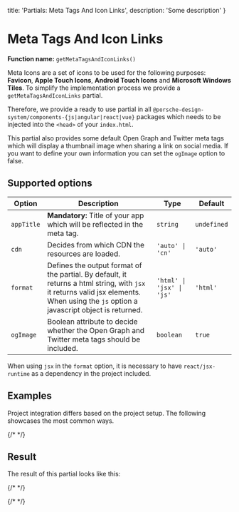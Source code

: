  title: 'Partials: Meta Tags And Icon Links',
  description: 'Some description'
}

# Meta Tags And Icon Links

**Function name:** `getMetaTagsAndIconLinks()`

Meta Icons are a set of icons to be used for the following purposes: **Favicon**, **Apple Touch Icons**, **Android Touch
Icons** and **Microsoft Windows Tiles**. To simplify the implementation process we provide a `getMetaTagsAndIconLinks`
partial.

Therefore, we provide a ready to use partial in all `@porsche-design-system/components-{js|angular|react|vue}` packages
which needs to be injected into the `<head>` of your `index.html`.

This partial also provides some default Open Graph and Twitter meta tags which will display a thumbnail image when
sharing a link on social media. If you want to define your own information you can set the `ogImage` option to false.

## Supported options

| Option     | Description                                                                                                                                                                                                        | Type      | Default     |
| ---------- | ------------------------------------------------------------------------------------------------------------------------------------------------------------------------------------------------------------------ | --------- | ----------- |
| `appTitle` | **Mandatory:** Title of your app which will be reflected in the meta tag.                                                                                                                                          | `string`  | `undefined` |
| `cdn`      | Decides from which CDN the resources are loaded.                                                                                                                                                                   | `'auto' \| 'cn'`       | `'auto'` |
| `format`   | Defines the output format of the partial. By default, it returns a html string, with `jsx` it returns valid jsx elements. When using the `js` option a javascript object is returned. | `'html' \| 'jsx' \| 'js'`    | `'html'` |
| `ogImage`  | Boolean attribute to decide whether the Open Graph and Twitter meta tags should be included.                                                                                                                       | `boolean` | `true`      |

When using `jsx` in the `format` option, it is necessary to have `react/jsx-runtime` as a dependency in the project
included.

## Examples

Project integration differs based on the project setup.
The following showcases the most common ways.

{/* <PartialDocs name="getMetaTagsAndIconLinks" :params="params" location="head"></PartialDocs> */}

## Result

The result of this partial looks like this:

{/* <Playground :showCodeEditor="false" :frameworkMarkup="[this.metaTagsAndIconLinks]"></Playground> */}

{/* <script lang="ts">

  @Component
  public metaTagsAndIconLinks = metaTagsAndIconLinksDemo.replaceAll('><', '>\n<');
  public params = [
{
  value: "{ appTitle: 'TITLE_OF_YOUR_APP' }",
},
{
  value: "{ appTitle: 'TITLE_OF_YOUR_APP', cdn: 'cn' }",
  comment: 'force using China CDN'
},
  ];
}
</script> */}
